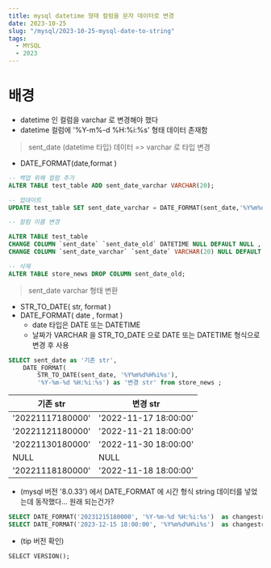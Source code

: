 ```yaml
---
title: mysql datetime 형태 컬럼을 문자 데이터로 변경
date: 2023-10-25
slug: "/mysql/2023-10-25-mysql-date-to-string"
tags:
  - MYSQL
  - 2023
---
```


# 배경

- datetime 인 컬럼을 varchar 로 변경해야 했다
- datetime 컬럼에  '%Y-m%-d %H:%i:%s' 형태 데이터 존재함

> sent_date (datetime 타입) 데이터 => varchar 로 타입 변경

- DATE_FORMAT(date,format )

```sql
-- 백업 위해 컬럼 추가
ALTER TABLE test_table ADD sent_date_varchar VARCHAR(20);

-- 업데이트
UPDATE test_table SET sent_date_varchar = DATE_FORMAT(sent_date,'%Y%m%d%H%i%s')  WHERE id > 0 and sent_date is not null;

-- 컬럼 이름 변경

ALTER TABLE test_table
CHANGE COLUMN `sent_date` `sent_date_old` DATETIME NULL DEFAULT NULL ,
CHANGE COLUMN `sent_date_varchar` `sent_date` VARCHAR(20) NULL DEFAULT NULL ;

-- 삭제
ALTER TABLE store_news DROP COLUMN sent_date_old;
```


> sent_date varchar  형태 변환
- STR_TO_DATE( str, format )
- DATE_FORMAT( date , format )
    - date 타입은 DATE 또는 DATETIME
    - 날짜가 VARCHAR 을 STR_TO_DATE 으로 DATE 또는 DATETIME 형식으로 변경 후 사용

```sql
SELECT sent_date as '기존 str',
    DATE_FORMAT(
        STR_TO_DATE(sent_date, '%Y%m%d%H%i%s'),
        '%Y-%m-%d %H:%i:%s') as '변경 str' from store_news ;
```

|기존 str|  변경 str |
|---|--- |
|'20221117180000' |'2022-11-17 18:00:00'|
|'20221121180000' |'2022-11-21 18:00:00'|
|'20221130180000' |'2022-11-30 18:00:00'|
|NULL| NULL|
|'20221118180000' |'2022-11-18 18:00:00'|


* (mysql 버전 '8.0.33') 에서 DATE_FORMAT 에  시간 형식 string 데이터를 넣었는데 동작했다... 원래 되는건가?

```sql
SELECT DATE_FORMAT('20231215180000', '%Y-%m-%d %H:%i:%s')  as changestr;
SELECT DATE_FORMAT('2023-12-15 18:00:00', '%Y%m%d%H%i%s')  as changestr;
```


* (tip 버전 확인)
```
SELECT VERSION();
```

